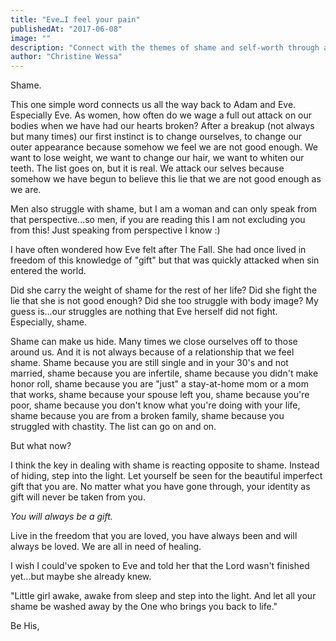 ```yaml
---
title: "Eve…I feel your pain"
publishedAt: "2017-06-08"
image: ""
description: "Connect with the themes of shame and self-worth through a personal exploration of Eve's story and the universal struggle for acceptance."
author: "Christine Wessa"
---
```


Shame.

This one simple word connects us all the way back to Adam and Eve. Especially Eve. As women, how often do we wage a full out attack on our bodies when we have had our hearts broken? After a breakup (not always but many times) our first instinct is to change ourselves, to change our outer appearance because somehow we feel we are not good enough. We want to lose weight, we want to change our hair, we want to whiten our teeth. The list goes on, but it is real. We attack our selves because somehow we have begun to believe this lie that we are not good enough as we are.

Men also struggle with shame, but I am a woman and can only speak from that perspective...so men, if you are reading this I am not excluding you from this! Just speaking from perspective I know :)

I have often wondered how Eve felt after The Fall. She had once lived in freedom of this knowledge of "gift" but that was quickly attacked when sin entered the world.

Did she carry the weight of shame for the rest of her life? Did she fight the lie that she is not good enough? Did she too struggle with body image? My guess is...our struggles are nothing that Eve herself did not fight. Especially, shame.

Shame can make us hide. Many times we close ourselves off to those around us. And it is not always because of a relationship that we feel shame. Shame because you are still single and in your 30's and not married, shame because you are infertile, shame because you didn't make honor roll, shame because you are "just" a stay-at-home mom or a mom that works, shame because your spouse left you, shame because you're poor, shame because you don't know what you're doing with your life, shame because you are from a broken family, shame because you struggled with chastity. The list can go on and on.

But what now?

I think the key in dealing with shame is reacting opposite to shame. Instead of hiding, step into the light. Let yourself be seen for the beautiful imperfect gift that you are. No matter what you have gone through, your identity as gift will never be taken from you.

_You will always be a gift._

Live in the freedom that you are loved, you have always been and will always be loved. We are all in need of healing.

I wish I could've spoken to Eve and told her that the Lord wasn't finished yet...but maybe she already knew.

"Little girl awake, awake from sleep and step into the light. And let all your shame be washed away by the One who brings you back to life."

Be His,
